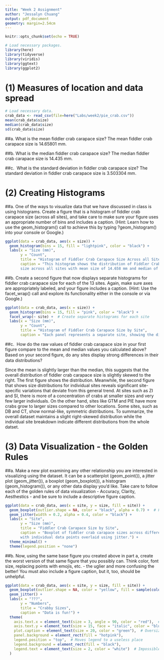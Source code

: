```yaml
---
title: "Week 2 Assignment"
author: "Jessalyn Chuang"
output: pdf_document
geometry: margin=2.54cm
---
```


```r
knitr::opts_chunk$set(echo = TRUE)

# Load necessary packages.
library(here)
library(tidyverse)
library(viridis)
library(ggtext)
library(ggplot2)
```

# (1) Measures of location and data spread

```r
# Load necessary data.
crab_data <- read_csv(file=here("Labs/week2/pie_crab.csv"))
mean(crab_data$size)
median(crab_data$size)
sd(crab_data$size)
```


##a. 
What is the mean fiddler crab carapace size?
The mean fiddler crab carapace size is 14.65801 mm.

##b. 
What is the median fiddler crab carapace size?
The median fiddler crab carapace size is 14.435 mm.

##c. 
What is the standard deviation in fiddler crab carapace size?
The standard deviation in fiddler crab carapace size is 3.503304 mm.

# (2) Creating Histograms

##a. 
One of the ways to visualize data that we have discussed in class is using histograms. 
Create a figure that is a histogram of fiddler crab carapace size (across all sites), and take care to make
sure your figure uses an appropriate number of bins and includes a caption. (Hint: Learn how
to use the geom_histogram() call to achieve this by typing ?geom_histogram() into your console
or Google.)

```r
ggplot(data = crab_data, aes(x = size)) +
  geom_histogram(bins = 15, fill = "lightpink", color = "black") + 
  labs(x = "Size (mm)",
       y = "Count",
       title = "Histogram of Fiddler Crab Carapace Size Across all Sites)",
       caption = "This histogram shows the distribution of Fiddler Crab carapace
       size across all sites with mean size of 14.658 mm and median of 14.435 mm.")
```

##b. 
Create a second figure that now displays separate histograms for fiddler crab carapace size
for each of the 13 sites. Again, make sure axes are appropriately labeled, and your figure
includes a caption. (Hint: Use the facet_wrap() call and explore its functionality either in the
console or via Google.)

```r
ggplot(data = crab_data, aes(x = size)) +
  geom_histogram(bins = 15, fill = "pink", color = "black") + 
  facet_wrap(~ site) +  # Create separate histograms for each site
  labs(x = "Size (mm)",
       y = "Count",
       title = "Histogram of Fiddler Crab Carapace Size by Site",
       caption = "Each panel represents a separate site, showing the distribution of carapace sizes.") 
```

##c. 
How do the raw values of fiddler crab carapace size in your first figure compare to the mean
and median values you calculated above? Based on your second figure, do any sites display
strong diﬀerences in their data distributions?

Since the mean is slightly larger than the median, this suggests that the overall distribution of fiddler crab carapace size is slightly skewed to the right. The first figure shows the distribution. Meanwhile, the second figure that shows size distributions for individual sites reveals significant site-specific variations that deviate from this general trend. At sites such as ZI and SI, there is more of a concentration of crabs at smaller sizes and very few larger individuals. On the other hand, sites like GTM and PIE have more crabs grow to larger sizes compared to other locations. Some sites, such as DB and CT, show normal-like, symmetric distributions. To summarize, the overall dataset maintains a slight right-skewed distribution while the individual site breakdown indicate different distributions from the whole datset. 

# (3) Data Visualization - the Golden Rules

##a. 
Make a new plot examining any other relationship you are interested in visualizing using the dataset. It can be a scatterplot (geom_point()), a jitter plot (geom_jitter()), a boxplot (geom_boxplot()), a histogram (geom_histogram()), or any other data display you’d like. Take care to follow each of the golden rules of data visualization - Accuracy, Clarity, Aesthestics - and be sure to include a descriptive figure caption.

```r
ggplot(data = crab_data, aes(x = site, y = size, fill = site)) +
  geom_boxplot(outlier.shape = NA, color = "black", alpha = 0.7) +  # Fill with different colors by site
  geom_jitter(width = 0.2, alpha = 0.4, color = "black") +  
  labs(x = "Site",
       y = "Size (mm)",
       title = "Fiddler Crab Carapace Size by Site",
       caption = "Boxplot of fiddler crab carapace sizes across different sites, 
       with individual data points overlaid using jitter.") +
  theme_minimal() +
  theme(legend.position = "none") 
```

##b. 
Now, using the same base figure you created above in part a, create the worst version of that same figure that you possibly can. Think color, font size, replacing points with emojis, etc. - the uglier and more confusing the better! You must also include a figure caption, but it, too, should be unhelpful.

```r
ggplot(data = crab_data, aes(x = site, y = size, fill = site)) +
  geom_boxplot(outlier.shape = NA, color = "yellow", fill = sample(colors(), 13)) +  # Random ugly colors
  geom_jitter() +  
  labs(x = "???",  
       y = "Numbers",
       title = "Crabby Sizes",
       caption = "Data is fun!") +
  theme(
    axis.text.x = element_text(size = 3, angle = 90, color = "red"),  # Unreadable x-axis
    axis.text.y = element_text(size = 15, face = "italic", color = "blue"),  # Huge y-axis
    plot.caption = element_text(size = 20, color = "green"),  # Oversized, distracting caption
    panel.background = element_rect(fill = "hotpink"),
    legend.position = "top",  # Moves legend to a useless place
    legend.background = element_rect(fill = "black"),
    legend.text = element_text(size = 2, color = "white")  # Impossible to read legend text
  )
```

